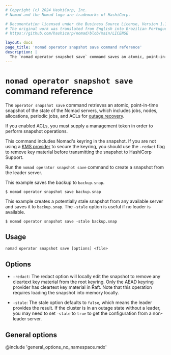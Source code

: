 ```yaml
---
# Copyright (c) 2024 HashiCorp, Inc.
# Nomad and the Nomad logo are trademarks of HashiCorp.

# Documentation licensed under the Business Source License, Version 1.1.
# The original work was translated from English into Brazilian Portuguese.
# https://github.com/hashicorp/nomad/blob/main/LICENSE

layout: docs
page_title: 'nomad operator snapshot save command reference'
description: |
  The `nomad operator snapshot save` command saves an atomic, point-in-time snapshot of state of the Nomad servers, including jobs, nodes, allocations,periodic jobs, ACLs for outage recovery, and the keyring.
---
```


# `nomad operator snapshot save` command reference

The `operator snapshot save` command retrieves an atomic, point-in-time
snapshot of the state of the Nomad servers, which includes jobs, nodes,
allocations, periodic jobs, and ACLs for [outage recovery].

If you enabled ACLs, you must supply a management token in order to perform
snapshot operations.

<Warning>

This command includes Nomad's keyring in the snapshot. If you are not using a
[KMS provider][] to secure the keyring, you should use the `-redact` flag to
remove key material before transmitting the snapshot to HashiCorp Support.

</Warning>

Run the `nomad operator snapshot save` command to create a snapshot from the
leader server.

This example saves the backup to `backup.snap`.

```shell-session
$ nomad operator snapshot save backup.snap
```

This example creates a potentially stale snapshot from any available server
and saves it to `backup.snap`. The `-stale` option is useful if no
leader is available.

```shell-session
$ nomad operator snapshot save -stale backup.snap
```

## Usage

```plaintext
nomad operator snapshot save [options] <file>
```

## Options

- `-redact`: The redact option will locally edit the snapshot to remove any
  cleartext key material from the root keyring. Only the AEAD keyring provider
  has cleartext key material in Raft. Note that this operation requires loading
  the snapshot into memory locally.

- `-stale`: The stale option defaults to `false`, which means the leader
  provides the result. If the cluster is in an outage state without a leader,
  you may need to set `-stale` to `true` to get the configuration from a
  non-leader server.

## General options

@include 'general_options_no_namespace.mdx'

[outage recovery]: /nomad/docs/manage/outage-recovery
[KMS provider]: /nomad/docs/configuration/keyring

